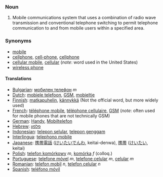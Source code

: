 ===Noun===
#Mobile communications system that uses a combination of radio wave transmission and conventional telephone switching to permit telephone communication to and from mobile users within a specified area.

===Synonyms===

*[[mobile]]
*[[cellphone]], [[cell-phone]], [[cellphone]]
*[[cellular mobile]], [[cellular]] (''note'': word used in the United States)
*[[wireless phone]]

====Translations====

*[[Bulgarian]]: [[мобилен телефон]] ''m''
*[[Dutch]]: [[mobiele telefoon]], [[GSM]], [[mobieltje]]
*[[Finnish]]: [[matkapuhelin]], [[kännykkä]] (Not the official word, but more widely used) 
*[[French]]: [[téléphone mobile]], [[téléphone cellulaire]], [[GSM]] (''note'': often used for mobile phones that are not technically GSM)
*[[German]]: [[Handy]], [[Mobiltelefon]]
*[[Hebrew]]: [[פלפון]]
*[[Indonesian]]: [[telepon selular]], [[telepon genggam]]
*[[Interlingua]]: [[telephono mobile]]
*[[Japanese]]: [[携帯電話]] ([[けいたいでんわ]], keitai-denwa), [[携帯]] ([[けいたい]], keitai)
*[[Polish]]: [[telefon komórkowy]] ''m'', [[komórka]] ''f'' (colloq.)
*[[Portuguese]]: [[telefone móvel]] ''m'', [[telefone celular]] ''m'', [[celular]] ''m''
*[[Romanian]]: [[telefon mobil]] ''n'', [[telefon celular]] ''n'' 
*[[Spanish]]: [[teléfono móvil]]